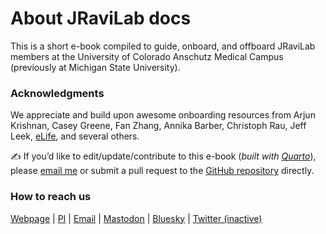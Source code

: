 # About JRaviLab docs {.unnumbered}

This is a short e-book compiled to guide, onboard, and offboard JRaviLab members at the University of Colorado Anschutz Medical Campus (previously at Michigan State University).

### Acknowledgments

We appreciate and build upon awesome onboarding resources from Arjun Krishnan, Casey Greene, Fan Zhang, Annika Barber, Christoph Rau, Jeff Leek, [eLife](https://doi.org/10.7554/eLife.88853), and several others.

✍️ If you'd like to edit/update/contribute to this e-book (*built with [Quarto](https://quarto.org/docs/books)*), please [email me](mailto:janani.ravi@cuanschutz.edu) or submit a pull request to the [GitHub repository](https://github.com/JRaviLab/lab_docs) directly.

### How to reach us

[Webpage](https://jravilab.github.io) \| [PI](https://jravilab.github.io/#about) \| [Email](mailto:janani.ravi@cuanschutz.edu) \|  [Mastodon](https://genomic.social/@jravilab) \| [Bluesky](https://bsky.app/profile/jananiravi.bsky.social) \|  [Twitter (inactive)](https://twitter.com/jravilab)
